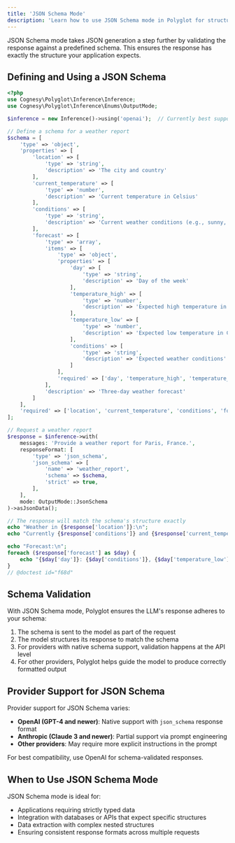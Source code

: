 ```yaml
---
title: 'JSON Schema Mode'
description: 'Learn how to use JSON Schema mode in Polyglot for structured and validated LLM responses.'
---
```


JSON Schema mode takes JSON generation a step further by validating the response against a predefined schema. This ensures the response has exactly the structure your application expects.

## Defining and Using a JSON Schema

```php
<?php
use Cognesy\Polyglot\Inference\Inference;
use Cognesy\Polyglot\Inference\Enums\OutputMode;

$inference = new Inference()->using('openai');  // Currently best supported by OpenAI

// Define a schema for a weather report
$schema = [
    'type' => 'object',
    'properties' => [
        'location' => [
            'type' => 'string',
            'description' => 'The city and country'
        ],
        'current_temperature' => [
            'type' => 'number',
            'description' => 'Current temperature in Celsius'
        ],
        'conditions' => [
            'type' => 'string',
            'description' => 'Current weather conditions (e.g., sunny, rainy)'
        ],
        'forecast' => [
            'type' => 'array',
            'items' => [
                'type' => 'object',
                'properties' => [
                    'day' => [
                        'type' => 'string',
                        'description' => 'Day of the week'
                    ],
                    'temperature_high' => [
                        'type' => 'number',
                        'description' => 'Expected high temperature in Celsius'
                    ],
                    'temperature_low' => [
                        'type' => 'number',
                        'description' => 'Expected low temperature in Celsius'
                    ],
                    'conditions' => [
                        'type' => 'string',
                        'description' => 'Expected weather conditions'
                    ]
                ],
                'required' => ['day', 'temperature_high', 'temperature_low', 'conditions']
            ],
            'description' => 'Three-day weather forecast'
        ]
    ],
    'required' => ['location', 'current_temperature', 'conditions', 'forecast']
];

// Request a weather report
$response = $inference->with(
    messages: 'Provide a weather report for Paris, France.',
    responseFormat: [
        'type' => 'json_schema',
        'json_schema' => [
            'name' => 'weather_report',
            'schema' => $schema,
            'strict' => true,
        ],
    ],
    mode: OutputMode::JsonSchema
)->asJsonData();

// The response will match the schema's structure exactly
echo "Weather in {$response['location']}:\n";
echo "Currently {$response['conditions']} and {$response['current_temperature']}°C\n\n";

echo "Forecast:\n";
foreach ($response['forecast'] as $day) {
    echo "{$day['day']}: {$day['conditions']}, {$day['temperature_low']}°C to {$day['temperature_high']}°C\n";
}
// @doctest id="f68d"
```


## Schema Validation

With JSON Schema mode, Polyglot ensures the LLM's response adheres to your schema:

1. The schema is sent to the model as part of the request
2. The model structures its response to match the schema
3. For providers with native schema support, validation happens at the API level
4. For other providers, Polyglot helps guide the model to produce correctly formatted output


## Provider Support for JSON Schema

Provider support for JSON Schema varies:

- **OpenAI (GPT-4 and newer)**: Native support with `json_schema` response format
- **Anthropic (Claude 3 and newer)**: Partial support via prompt engineering
- **Other providers**: May require more explicit instructions in the prompt

For best compatibility, use OpenAI for schema-validated responses.


## When to Use JSON Schema Mode

JSON Schema mode is ideal for:
- Applications requiring strictly typed data
- Integration with databases or APIs that expect specific structures
- Data extraction with complex nested structures
- Ensuring consistent response formats across multiple requests
